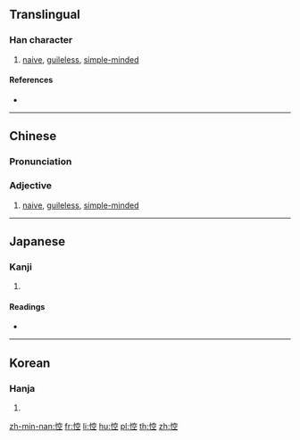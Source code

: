 ==Translingual==

===Han character===
{{Han char|rn=61|rad=心|as=08|sn=11|four=93011|canj=PJCM|ids=⿰忄空}}

# [[naive]], [[guileless]], [[simple-minded]]

====References====
* {{Han ref|kx=0389.210|dkj=10746|dj=0723.070|hdz=42319.030|uh=60BE|ud=24766|bh=D554|bd=54612}}

----

==Chinese==
{{zh-forms}}

===Pronunciation===
{{zh-pron
|m=kōng
|c=hung1
|h=
|md=
|mn=qz,tw,xm,zz:khong
|w=
|mc=y
|oc=y
|cat=
}}

===Adjective===
{{zh-adj}}

# [[naive]], [[guileless]], [[simple-minded]]

----

==Japanese==

===Kanji===
{{ja-kanji|grade=|rs=心08}}

# {{defn|lang=ja|sort=心08}}

====Readings====
* {{ja-readings|on=[[こう]] (kō), [[く]] (ku)|kun=[[もこと]] (mokoto)}}

----

==Korean==

===Hanja===
{{ko-hanja|hangeul=공|eumhun=|rv=gong|mr=kong|y=kong}}

# {{defn|lang=ko|sort=心08}}

[[zh-min-nan:悾]]
[[fr:悾]]
[[li:悾]]
[[hu:悾]]
[[pl:悾]]
[[th:悾]]
[[zh:悾]]